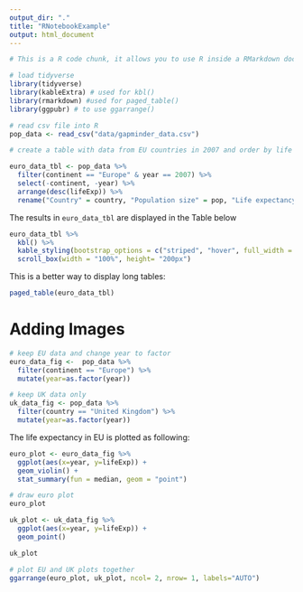 ```yaml
---
output_dir: "."
title: "RNotebookExample"
output: html_document
---
```


```r
# This is a R code chunk, it allows you to use R inside a RMarkdown document, you can type code here as in a regular script

# load tidyverse
library(tidyverse)
library(kableExtra) # used for kbl()
library(rmarkdown) #used for paged_table()
library(ggpubr) # to use ggarrange()

# read csv file into R
pop_data <- read_csv("data/gapminder_data.csv")

# create a table with data from EU countries in 2007 and order by life expectancy

euro_data_tbl <- pop_data %>% 
  filter(continent == "Europe" & year == 2007) %>% 
  select(-continent, -year) %>% 
  arrange(desc(lifeExp)) %>% 
  rename("Country" = country, "Population size" = pop, "Life expectancy" =  lifeExp, "GDP" = gdpPercap)

```

The results in `euro_data_tbl` are displayed in the Table below

```r

euro_data_tbl %>% 
  kbl() %>% 
  kable_styling(bootstrap_options = c("striped", "hover", full_width = F)) %>% 
  scroll_box(width = "100%", height= "200px")

```

This is a better way to display long tables:
```r
paged_table(euro_data_tbl)
```

# Adding Images

```r
# keep EU data and change year to factor
euro_data_fig <-  pop_data %>% 
  filter(continent == "Europe") %>% 
  mutate(year=as.factor(year))

# keep UK data only
uk_data_fig <- pop_data %>% 
  filter(country == "United Kingdom") %>% 
  mutate(year=as.factor(year))
```

The life expectancy in EU is plotted as following:

```r
euro_plot <- euro_data_fig %>% 
  ggplot(aes(x=year, y=lifeExp)) +
  geom_violin() +
  stat_summary(fun = median, geom = "point")

# draw euro plot
euro_plot
```

```r
uk_plot <- uk_data_fig %>% 
  ggplot(aes(x=year, y=lifeExp)) +
  geom_point()

uk_plot

# plot EU and UK plots together
ggarrange(euro_plot, uk_plot, ncol= 2, nrow= 1, labels="AUTO")
```



